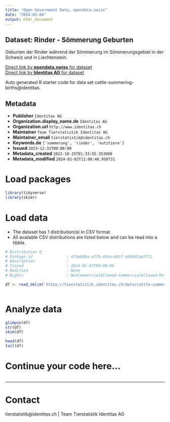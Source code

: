 ```yaml
---
title: "Open Government Data, opendata.swiss"
date: "2024-01-04"
output: html_document
---
```


## Dataset: Rinder - Sömmerung Geburten

Geburten der Rinder während der Sömmerung im Sömmerungsgebiet in der Schweiz und in Liechtenstein.

[Direct link by **opendata.swiss** for dataset](https://opendata.swiss/de/dataset/rinder-sommerung-geburten)<br>
[Direct link by **Identitas AG** for dataset](https://tierstatistik.identitas.ch/)

Auto generated R starter code for data set cattle-summering-births@identitas.

## Metadata

- **Publisher** `Identitas AG`
- **Organization.display_name.de** `Identitas AG`
- **Organization.url** `http://www.identitas.ch`
- **Maintainer** `Team Tierstatistik Identitas AG`
- **Maintainer_email** `tierstatistik@identitas.ch`
- **Keywords.de** `['sommerung', 'rinder', 'nutztiere']`
- **Issued** `2023-12-31T00:00:00`
- **Metadata_created** `2022-10-25T01:33:55.353098`
- **Metadata_modified** `2024-01-02T11:08:48.950731`


# Load packages

```r

library(tidyverse)
library(skimr)

```

# Load data

-   The dataset has 1 distribution(s) in CSV format.
-   All available CSV distributions are listed below and can be read into a tibble.

```r

# Distribution 0
# Package_id               : 4f5e04ba-af7b-40ce-b81f-a958d2ae7f11
# Description              : 
# Issued                   : 2024-01-01T00:00:00
# Modified                 : None
# Rights                   : NonCommercialAllowed-CommercialAllowed-ReferenceRequired

df <- read_delim('https://tierstatistik.identitas.ch/data/cattle-summering-births.csv')



```

# Analyze data

```r

glimpse(df)
str(df)
skim(df)

head(df)
tail(df)

```

# Continue your code here...

```r

```

------------------------------------------------------------------------

# Contact

tierstatistik@identitas.ch | Team Tierstatistik Identitas AG
